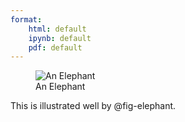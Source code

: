 ```yaml
---
format:
    html: default
    ipynb: default
    pdf: default
---
```


![An Elephant](elephant.png){#fig-elephant}

This is illustrated well by @fig-elephant.

